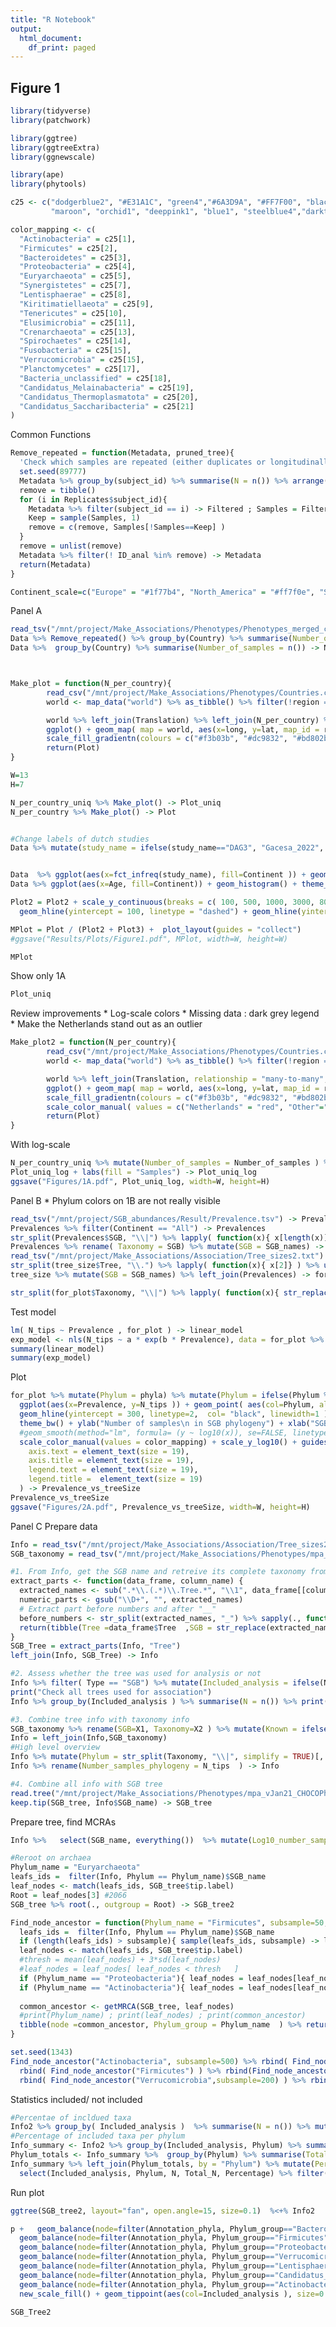 ```yaml
---
title: "R Notebook"
output:
  html_document:
    df_print: paged
---
```


## Figure 1

```r
library(tidyverse)
library(patchwork)

library(ggtree)
library(ggtreeExtra)
library(ggnewscale)

library(ape)
library(phytools)

c25 <- c("dodgerblue2", "#E31A1C", "green4","#6A3D9A", "#FF7F00", "black", "gold1", "skyblue2", "#FB9A99", "palegreen2","#CAB2D6", "#FDBF6F", "gray70", "khaki2",
         "maroon", "orchid1", "deeppink1", "blue1", "steelblue4","darkturquoise", "green1", "yellow4", "yellow3","darkorange4", "brown")

color_mapping <- c(
  "Actinobacteria" = c25[1],
  "Firmicutes" = c25[2],
  "Bacteroidetes" = c25[3],
  "Proteobacteria" = c25[4],
  "Euryarchaeota" = c25[5],
  "Synergistetes" = c25[7],
  "Lentisphaerae" = c25[8],
  "Kiritimatiellaeota" = c25[9],
  "Tenericutes" = c25[10],
  "Elusimicrobia" = c25[11],
  "Crenarchaeota" = c25[13],
  "Spirochaetes" = c25[14],
  "Fusobacteria" = c25[15],
  "Verrucomicrobia" = c25[15],
  "Planctomycetes" = c25[17],
  "Bacteria_unclassified" = c25[18],
  "Candidatus_Melainabacteria" = c25[19],
  "Candidatus_Thermoplasmatota" = c25[20],
  "Candidatus_Saccharibacteria" = c25[21]
)
```

Common Functions
```r
Remove_repeated = function(Metadata, pruned_tree){
  'Check which samples are repeated (either duplicates or longitudinally) and only picks one from the repeated'
  set.seed(89777)
  Metadata %>% group_by(subject_id) %>% summarise(N = n()) %>% arrange(desc(N)) %>% filter(N > 1 ) -> Replicates
  remove = tibble()
  for (i in Replicates$subject_id){
    Metadata %>% filter(subject_id == i) -> Filtered ; Samples = Filtered$ID_anal
    Keep = sample(Samples, 1)
    remove = c(remove, Samples[!Samples==Keep] ) 
  }
  remove = unlist(remove)
  Metadata %>% filter(! ID_anal %in% remove) -> Metadata
  return(Metadata)
}

Continent_scale=c("Europe" = "#1f77b4", "North_America" = "#ff7f0e", "South_America" = "#2ca02c", "Asia" = "#d62728", "Oceania" = "#9467bd", "Africa" = "#FFCE30")
```



Panel A
```r

read_tsv("/mnt/project/Make_Associations/Phenotypes/Phenotypes_merged_complete.tsv") %>% filter(! study_name == "ThomasAM_2019_c" ) -> Data
Data %>% Remove_repeated() %>% group_by(Country) %>% summarise(Number_of_samples = n()) -> N_per_country_uniq
Data %>%  group_by(Country) %>% summarise(Number_of_samples = n()) -> N_per_country



Make_plot = function(N_per_country){
        read_csv("/mnt/project/Make_Associations/Phenotypes/Countries.csv", col_names = F) %>% rename(Country=X1, region=X2 ) -> Translation
        world <- map_data("world") %>% as_tibble() %>% filter(!region == "Antarctica")

        world %>% left_join(Translation) %>% left_join(N_per_country) %>%
        ggplot() + geom_map( map = world, aes(x=long, y=lat, map_id = region, fill=Number_of_samples), color = "white", size = 0.1 ) + theme_void() +  ylim(-50, 80 ) +
        scale_fill_gradientn(colours = c("#f3b03b", "#dc9832", "#bd802b", "#9f6923", "#80511a", "#613913", "#41210a") ) -> Plot
        return(Plot)
}

W=13
H=7

N_per_country_uniq %>% Make_plot() -> Plot_uniq  
N_per_country %>% Make_plot() -> Plot


#Change labels of dutch studies
Data %>% mutate(study_name = ifelse(study_name=="DAG3", "Gacesa_2022", ifelse(study_name=="300TZFG", "Strazar_2021", ifelse( study_name=="300OB", "Kurilshikov_2019", ifelse(study_name=="IBD", "Imhann_2016", ifelse(study_name=="500FG_FSK", "Schirmer_2016_FSK", ifelse(study_name %in% c("LLD", "LLD2"), "Zhernakova_2016", study_name ) )))))) -> Data


Data  %>% ggplot(aes(x=fct_infreq(study_name), fill=Continent )) + geom_bar() + theme_bw() + coord_flip() + labs(x = NULL, y = NULL) + scale_fill_manual(values=Continent_scale) + theme(axis.text.y = element_text(size = 5)) -> Plot2
Data %>% ggplot(aes(x=Age, fill=Continent)) + geom_histogram() + theme_bw() + facet_wrap(~Continent, scales = "free") + scale_fill_manual(values=Continent_scale) + labs(x = NULL) -> Plot3

Plot2 = Plot2 + scale_y_continuous(breaks = c( 100, 500, 1000, 3000, 8000), labels = c( "100", "500", "1000", "3000" ,"8000")) + 
  geom_hline(yintercept = 100, linetype = "dashed") + geom_hline(yintercept = 1000, linetype = "dashed") + geom_hline(yintercept = 2000, linetype = "dashed") +  theme(axis.text.x = element_text(angle = 45, hjust = 1)) 

MPlot = Plot / (Plot2 + Plot3) +  plot_layout(guides = "collect")
#ggsave("Results/Plots/Figure1.pdf", MPlot, width=W, height=W)

MPlot
```

Show only 1A
```r
Plot_uniq
```

Review improvements
* Log-scale colors
* Missing data : dark grey legend
* Make the Netherlands stand out as an outlier

```r
Make_plot2 = function(N_per_country){
        read_csv("/mnt/project/Make_Associations/Phenotypes/Countries.csv", col_names = F) %>% rename(Country=X1, region=X2 ) -> Translation
        world <- map_data("world") %>% as_tibble() %>% filter(!region == "Antarctica") %>% mutate(is_netherlands = ifelse(region == "Netherlands", "Netherlands", "Other"))

        world %>% left_join(Translation, relationship = "many-to-many", by="region" ) %>% left_join(N_per_country, relationship = "many-to-many", by="Country" ) %>%
        ggplot() + geom_map( map = world, aes(x=long, y=lat, map_id = region, fill=Number_of_samples, color = is_netherlands), size = 0.1 ) + theme_void() +  ylim(-50, 80 ) +
        scale_fill_gradientn(colours = c("#f3b03b", "#dc9832", "#bd802b", "#9f6923", "#80511a", "#613913", "#41210a"), na.value = "darkgray", trans = "log", labels = scales::number_format(accuracy = 1) ) +
        scale_color_manual( values = c("Netherlands" = "red", "Other"="white" ) ) + guides(color = "none")  -> Plot
        return(Plot)
}

```

With log-scale
```r
N_per_country_uniq %>% mutate(Number_of_samples = Number_of_samples ) %>% Make_plot2() -> Plot_uniq_log 
Plot_uniq_log + labs(fill = "Samples") -> Plot_uniq_log
ggsave("Figures/1A.pdf", Plot_uniq_log, width=W, height=H)
```

Panel B
* Phylum colors on 1B are not really visible

```r
read_tsv("/mnt/project/SGB_abundances/Result/Prevalence.tsv") -> Prevalences
Prevalences %>% filter(Continent == "All") -> Prevalences
str_split(Prevalences$SGB, "\\|") %>% lapply( function(x){ x[length(x)]} ) %>% unlist() ->SGB_names
Prevalences %>% rename( Taxonomy = SGB) %>% mutate(SGB = SGB_names) -> Prevalences
read_tsv("/mnt/project/Make_Associations/Association/Tree_sizes2.txt") -> tree_size
str_split(tree_size$Tree, "\\.") %>% lapply( function(x){ x[2]} ) %>% unlist() ->SGB_names
tree_size %>% mutate(SGB = SGB_names) %>% left_join(Prevalences) -> for_plot

str_split(for_plot$Taxonomy, "\\|") %>% lapply( function(x){ str_replace(x[2], "p__", "") } ) %>% unlist() -> phyla
```
Test model
```r
lm( N_tips ~ Prevalence , for_plot ) -> linear_model 
exp_model <- nls(N_tips ~ a * exp(b * Prevalence), data = for_plot %>% drop_na(), start = c(a=74, b=6.8)  )  
summary(linear_model)
summary(exp_model)
```
Plot
```r
for_plot %>% mutate(Phylum = phyla) %>% mutate(Phylum = ifelse(Phylum %in% c("Bacteroidetes", "Firmicutes","Proteobacteria", "Verrucomicrobia", "Lentisphaerae", "Actinobacteria"), Phylum, "Other" ) ) %>%
  ggplot(aes(x=Prevalence, y=N_tips )) + geom_point( aes(col=Phylum, alpha=ifelse(N_tips<300,0.2,0.6) ), size=2) + 
  geom_hline(yintercept = 300, linetype=2,  col= "black", linewidth=1 ) +
  theme_bw() + ylab("Number of samples\n in SGB phylogeny") + xlab("SGB global prevalence") +
  #geom_smooth(method="lm", formula= (y ~ log10(x)), se=FALSE, linetype = 1) +
  scale_color_manual(values = color_mapping) + scale_y_log10() + guides(alpha = FALSE) + theme(
    axis.text = element_text(size = 19), 
    axis.title = element_text(size = 19), 
    legend.text = element_text(size = 19),
    legend.title =  element_text(size = 19)
  ) -> Prevalence_vs_treeSize
Prevalence_vs_treeSize
ggsave("Figures/2A.pdf", Prevalence_vs_treeSize, width=W, height=H)

```





Panel C
Prepare data
```r
Info = read_tsv("/mnt/project/Make_Associations/Association/Tree_sizes2.txt")
SGB_taxonomy = read_tsv("/mnt/project/Make_Associations/Phenotypes/mpa_vJan21_CHOCOPhlAnSGB_202103_species.txt.bz2", col_names = F )

#1. From Info, get the SGB name and retreive its complete taxonomy from SGB_taxonomy.
extract_parts <- function(data_frame, column_name) {
  extracted_names <- sub(".*\\.(.*)\\.Tree.*", "\\1", data_frame[[column_name]])
  numeric_parts <- gsub("\\D+", "", extracted_names)
  # Extract part before numbers and after "__"
  before_numbers <- str_split(extracted_names, "_") %>% sapply(., function(x) x[[3]]) %>% gsub("\\d+", "", .)
  return(tibble(Tree =data_frame$Tree  ,SGB = str_replace(extracted_names, "t__","") , SGB_name = numeric_parts, Type = str_replace(before_numbers, "_group","")  ))
}
SGB_Tree = extract_parts(Info, "Tree")
left_join(Info, SGB_Tree) -> Info

#2. Assess whether the tree was used for analysis or not
Info %>% filter( Type == "SGB") %>% mutate(Included_analysis = ifelse(N_tips < 300, F, T ) ) -> Info
print("Check all trees used for association")
Info %>% group_by(Included_analysis ) %>% summarise(N = n()) %>% print()

#3. Combine tree info with taxonomy info
SGB_taxonomy %>% rename(SGB=X1, Taxonomy=X2 ) %>% mutate(Known = ifelse( grepl(Taxonomy, "_SGB"), F, T ) ) -> SGB_taxonomy
Info = left_join(Info,SGB_taxonomy)
#High level overview
Info %>% mutate(Phylum = str_split(Taxonomy, "\\|", simplify = TRUE)[, 2]) %>% mutate(Phylum = str_split(Phylum, "__", simplify = TRUE)[, 2])  -> Info
Info %>% rename(Number_samples_phylogeny = N_tips  ) -> Info

#4. Combine all info with SGB tree
read.tree("/mnt/project/Make_Associations/Phenotypes/mpa_vJan21_CHOCOPhlAnSGB_202103.nwk") -> SGB_tree
keep.tip(SGB_tree, Info$SGB_name) -> SGB_tree

```

Prepare tree, find MCRAs


```r
Info %>%   select(SGB_name, everything())  %>% mutate(Log10_number_samples = log10(Number_samples_phylogeny)  ) %>% mutate(Taxonomic_group = ifelse(grepl("Archa", Taxonomy ), "Archaea", "Bacteria" ) ) -> Info2

#Reroot on archaea
Phylum_name = "Euryarchaeota"
leafs_ids =  filter(Info, Phylum == Phylum_name)$SGB_name
leaf_nodes <- match(leafs_ids, SGB_tree$tip.label)
Root = leaf_nodes[3] #2066
SGB_tree %>% root(., outgroup = Root) -> SGB_tree2

Find_node_ancestor = function(Phylum_name = "Firmicutes", subsample=50, SGB_tree=SGB_tree2){
  leafs_ids =  filter(Info, Phylum == Phylum_name)$SGB_name
  if (length(leafs_ids) > subsample){ sample(leafs_ids, subsample) -> leafs_ids } 
  leaf_nodes <- match(leafs_ids, SGB_tree$tip.label)
  #thresh = mean(leaf_nodes) + 3*sd(leaf_nodes)
  #leaf_nodes = leaf_nodes[ leaf_nodes < thresh   ]
  if (Phylum_name == "Proteobacteria"){ leaf_nodes = leaf_nodes[leaf_nodes<600] }
  if (Phylum_name == "Actinobacteria"){ leaf_nodes = leaf_nodes[leaf_nodes>1500] }
  
  common_ancestor <- getMRCA(SGB_tree, leaf_nodes)
  #print(Phylum_name) ; print(leaf_nodes) ; print(common_ancestor)
  tibble(node =common_ancestor, Phylum_group = Phylum_name  ) %>% return()
}

set.seed(1343)
Find_node_ancestor("Actinobacteria", subsample=500) %>% rbind( Find_node_ancestor("Bacteroidetes") ) %>% 
  rbind( Find_node_ancestor("Firmicutes") ) %>% rbind(Find_node_ancestor("Proteobacteria",subsample=500 )) %>%
  rbind( Find_node_ancestor("Verrucomicrobia",subsample=200) ) %>% rbind(Find_node_ancestor("Lentisphaerae") ) %>% rbind( Find_node_ancestor("Candidatus_Melainabacteria") ) -> Annotation_phyla

```

Statistics included/ not included
```r
#Percentae of incldued taxa
Info2 %>% group_by( Included_analysis )  %>% summarise(N = n()) %>% mutate(Perc = 100* (N / sum(N))  ) %>% arrange(desc(Perc))
#Percentage of included taxa per phylum
Info_summary <- Info2 %>% group_by(Included_analysis, Phylum) %>% summarise(N = n()) %>% ungroup()
Phylum_totals <- Info_summary %>%  group_by(Phylum) %>% summarise(Total_N = sum(N))
Info_summary %>% left_join(Phylum_totals, by = "Phylum") %>% mutate(Percentage = (N / Total_N) * 100) %>%
  select(Included_analysis, Phylum, N, Total_N, Percentage) %>% filter(Included_analysis == T) %>%  arrange(desc(Percentage))

```

Run plot
```r
ggtree(SGB_tree2, layout="fan", open.angle=15, size=0.1)  %<+% Info2   -> p

p +   geom_balance(node=filter(Annotation_phyla, Phylum_group=="Bacteroidetes")$node  , fill=color_mapping["Bacteroidetes"], color=NA, alpha=0.2) + geom_cladelab(node=filter(Annotation_phyla, Phylum_group=="Bacteroidetes")$node, label= "Bacteroidetes", angle=0, fontsize=3, vjust=.1  ) + #Bacteroidetes
  geom_balance(node=filter(Annotation_phyla, Phylum_group=="Firmicutes")$node  , fill=color_mapping["Firmicutes"], color=NA, alpha=0.2) + geom_cladelab(node=filter(Annotation_phyla, Phylum_group=="Firmicutes")$node, label= "Firmicutes", angle=0, fontsize=3, vjust=.1  ) + #Firmicutes
  geom_balance(node=filter(Annotation_phyla, Phylum_group=="Proteobacteria")$node  , fill=color_mapping["Proteobacteria"], color=NA, alpha=0.2) + geom_cladelab(node=filter(Annotation_phyla, Phylum_group=="Proteobacteria")$node, label= "Proteobacteria", angle=0, fontsize=3, vjust=.5  ) + #Proteobacteria
  geom_balance(node=filter(Annotation_phyla, Phylum_group=="Verrucomicrobia")$node  , fill=color_mapping["Verrucomicrobia"], color=NA, alpha=0.2) + geom_cladelab(node=filter(Annotation_phyla, Phylum_group=="Verrucomicrobia")$node, label= "Verrucomicrobia", angle=45, fontsize=3, vjust=0  ) + #Verrucomicrobia
  geom_balance(node=filter(Annotation_phyla, Phylum_group=="Lentisphaerae")$node  , fill=color_mapping["Lentisphaerae"], color=NA, alpha=0.2) + geom_cladelab(node=filter(Annotation_phyla, Phylum_group=="Lentisphaerae")$node, label= "Lentisphaerae", angle=55, fontsize=3, vjust=0  ) + #Lentisphaerae
  geom_balance(node=filter(Annotation_phyla, Phylum_group=="Candidatus_Melainabacteria")$node  , fill=color_mapping["Candidatus_Melainabacteria"], color=NA, alpha=0.2) + geom_cladelab(node=filter(Annotation_phyla, Phylum_group=="Candidatus_Melainabacteria")$node, label= "Candidatus_Melainabacteria", angle=0, fontsize=3, vjust=.1  ) +  #Candidatus_Melainabacteria
  geom_balance(node=filter(Annotation_phyla, Phylum_group=="Actinobacteria")$node  , fill=color_mapping["Actinobacteria"], color=NA, alpha=0.2) + geom_cladelab(node=filter(Annotation_phyla, Phylum_group=="Actinobacteria")$node, label= "Actinobacteria", angle=0, fontsize=3, vjust=.1  ) + #Actinobacteria
  new_scale_fill() + geom_tippoint(aes(col=Included_analysis ), size=0.75) + scale_color_manual( values = c( "FALSE"="grey", "TRUE" = "#E83845") ) + theme(legend.position="bottom")-> SGB_Tree2

SGB_Tree2

```